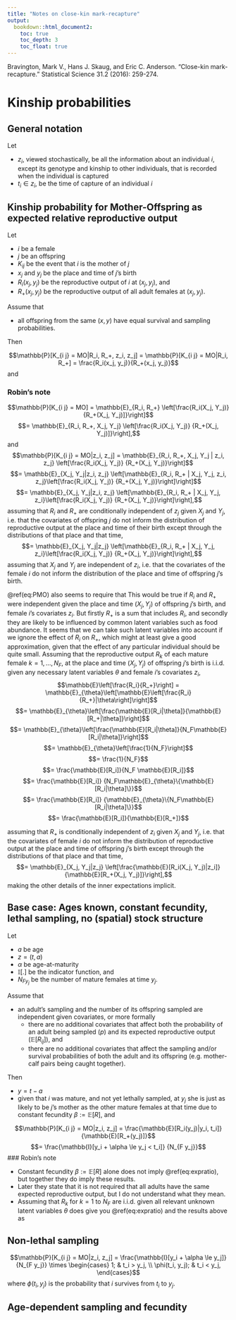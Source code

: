 ```yaml
---
title: "Notes on close-kin mark-recapture"
output:
  bookdown::html_document2:
    toc: true
    toc_depth: 3
    toc_float: true
---
```


Bravington, Mark V., Hans J. Skaug, and Eric C. Anderson. "Close-kin mark-recapture." Statistical Science 31.2 (2016): 259-274.

# Kinship probabilities

## General notation

Let

- $z_i$, viewed stochastically, be all the information about an individual $i$, except its genotype and kinship to other individuals, that is recorded when the individual is captured
- $t_i \in z_i$, be the time of capture of an individual $i$

## Kinship probability for Mother-Offspring as expected relative reproductive output

Let

- $i$ be a female
- $j$ be an offspring
- $K_{i j}$ be the event that $i$ is the mother of $j$
- $x_j$ and $y_j$ be the place and time of $j$'s birth
- $R_i(x_j, y_j)$ be the reproductive output of $i$ at $(x_j, y_j)$, and
- $R_+(x_j, y_j)$ be the reproductive output of all adult females at $(x_j, y_j)$.

Assume that

- all offspring from the same $(x, y)$ have equal survival and sampling probabilities.

Then

$$\mathbb{P}[K_{i j} = MO|R_i, R_+, z_i, z_j] = \mathbb{P}[K_{i j} = MO|R_i, R_+] = \frac{R_i(x_j, y_j)}{R_+(x_j, y_j)}$$
and
\begin{equation}
  \mathbb{P}[K_{i j} = MO|z_i, z_j] = \mathbb{E}_{X_j, Y_j|z_j} \left[\frac{\mathbb{E}[R_i(X_j, Y_j)|z_i]} {\mathbb{E}[R_+(X_j, Y_j)]} \right].
  (\#eq:PMO)
\end{equation}

### Robin's note

$$\mathbb{P}[K_{i j} = MO] = \mathbb{E}_{R_i, R_+} \left[\frac{R_i(X_j, Y_j)} {R_+(X_j, Y_j)]}\right]$$
$$= \mathbb{E}_{R_i, R_+, X_j, Y_j} \left[\frac{R_i(X_j, Y_j)} {R_+(X_j, Y_j)]}\right],$$
and
$$\mathbb{P}[K_{i j} = MO|z_i, z_j] = \mathbb{E}_{R_i, R_+, X_j, Y_j | z_i, z_j} \left[\frac{R_i(X_j, Y_j)} {R_+(X_j, Y_j)}\right]$$
$$= \mathbb{E}_{X_j, Y_j|z_i, z_j} \left[\mathbb{E}_{R_i, R_+ | X_j, Y_j, z_i, z_j}\left[\frac{R_i(X_j, Y_j)} {R_+(X_j, Y_j)}\right]\right]$$
$$= \mathbb{E}_{X_j, Y_j|z_i, z_j} \left[\mathbb{E}_{R_i, R_+ | X_j, Y_j, z_i}\left[\frac{R_i(X_j, Y_j)} {R_+(X_j, Y_j)}\right]\right],$$
assuming that $R_i$ and $R_+$ are conditionally independent of $z_j$ given $X_j$ and $Y_j$, i.e. that the covariates of offspring $j$ do not inform the distribution of reproductive output at the place and time of their birth except through the distributions of that place and that time,
$$= \mathbb{E}_{X_j, Y_j|z_j} \left[\mathbb{E}_{R_i, R_+ | X_j, Y_j, z_i}\left[\frac{R_i(X_j, Y_j)} {R_+(X_j, Y_j)}\right]\right],$$
assuming that $X_j$ and $Y_j$ are independent of $z_i$, i.e. that the covariates of the female $i$ do not inform the distribution of the place and time of offspring $j$'s birth.

\@ref(eq:PMO) also seems to require that
\begin{equation}
  \mathbb{E}_{X_j, Y_j|z_j} \left[\mathbb{E}_{R_i, R_+ | X_j, Y_j, z_i}\left[\frac{R_i(X_j, Y_j)} {R_+(X_j, Y_j)}\right]\right] = \mathbb{E}_{X_j, Y_j|z_j} \left[\frac{\mathbb{E}_{R_i | X_j, Y_j, z_i}[R_i(X_j, Y_j)]} {\mathbb{E}_{R_+ | X_j, Y_j, z_i}[R_+(X_j, Y_j)]}\right].
  (\#eq:expratio)
\end{equation}
This would be true if $R_i$ and $R_+$ were independent given the place and time $(X_j, Y_j)$ of offspring $j$'s birth, and female $i$'s covariates $z_i$.  But firstly $R_+$ is a sum that includes $R_i$, and secondly they are likely to be influenced by common latent variables such as food abundance.  It seems that we can take such latent variables into account if we ignore the effect of $R_i$ on $R_+$, which might at least give a good approximation, given that the effect of any particular individual should be quite small.  Assuming that the reproductive output $R_k$ of each mature female $k = 1, ..., N_F$, at the place and time $(X_j, Y_j)$ of offspring $j$'s birth is i.i.d. given any necessary latent variables $\theta$ and female $i$'s covariates $z_i$,
$$\mathbb{E}\left[\frac{R_i}{R_+}\right] = \mathbb{E}_{\theta}\left[\mathbb{E}\left[\frac{R_i}{R_+}|\theta\right]\right]$$
$$= \mathbb{E}_{\theta}\left[\frac{\mathbb{E}[R_i|\theta]}{\mathbb{E}[R_+|\theta]}\right]$$
$$= \mathbb{E}_{\theta}\left[\frac{\mathbb{E}[R_i|\theta]}{N_F\mathbb{E}[R_i|\theta]}\right]$$
$$= \mathbb{E}_{\theta}\left[\frac{1}{N_F}\right]$$
$$= \frac{1}{N_F}$$
$$= \frac{\mathbb{E}[R_i]}{N_F \mathbb{E}[R_i]}$$
$$= \frac{\mathbb{E}[R_i]} {N_F\mathbb{E}_{\theta}\{\mathbb{E}[R_i|\theta]\}}$$
$$= \frac{\mathbb{E}[R_i]} {\mathbb{E}_{\theta}\{N_F\mathbb{E}[R_i|\theta]\}}$$
$$= \frac{\mathbb{E}[R_i]}{\mathbb{E}[R_+]}$$

\begin{equation}
  = \mathbb{E}_{X_j, Y_j|z_j} \left[\frac{\mathbb{E}_{R_i | X_j, Y_j, z_i}[R_i(X_j, Y_j)]} {\mathbb{E}_{R_+ | X_j, Y_j}[R_+(X_j, Y_j)]}\right],
  (\#eq:indepzi)
\end{equation}
assuming that $R_+$ is conditionally independent of $z_i$ given $X_j$ and $Y_j$, i.e. that the covariates of female $i$ do not inform the distribution of reproductive output at the place and time of offspring $j$'s birth except through the distributions of that place and that time,
$$= \mathbb{E}_{X_j, Y_j|z_j} \left[\frac{\mathbb{E}[R_i(X_j, Y_j)|z_i]} {\mathbb{E}[R_+(X_j, Y_j)]}\right],$$
making the other details of the inner expectations implicit.

## Base case: Ages known, constant fecundity, lethal sampling, no (spatial) stock structure

Let 

- $a$ be age
- $z = (t, a)$
- $\alpha$ be age-at-maturity
- $\mathbb{I}[.]$ be the indicator function, and
- $N_{F y_j}$ be the number of mature females at time $y_j$.

Assume that

- an adult's sampling and the number of its offspring sampled are independent given covariates, or more formally
  - there are no additional covariates that affect both the probability of an adult being sampled ($p$) and its expected reproductive output $(\mathbb{E}[R_{ij}])$, and
  - there are no additional covariates that affect the sampling and/or survival probabilities of both the adult and its offspring (e.g. mother-calf pairs being caught together).

Then 

- $y = t - a$
- given that $i$ was mature, and not yet lethally sampled, at $y_j$ she is just as likely to be $j$'s mother as the other mature females at that time due to constant fecundity $\beta := \mathbb{E}[R]$, and

$$\mathbb{P}[K_{i j} = MO|z_i, z_j] = \frac{\mathbb{E}[R_i(y_j)|y_i, t_i]} {\mathbb{E}[R_+(y_j)]}$$
$$= \frac{\mathbb{I}[y_i + \alpha \le y_j < t_i]} {N_{F y_j}}$$
### Robin's note

- Constant fecundity $\beta := \mathbb{E}[R]$ alone does not imply \@ref(eq:expratio), but together they do imply these results. 
- Later they state that it is not required that all adults have the same expected reproductive output, but I do not understand what they mean.
- Assuming that $R_k$ for $k = 1$ to $N_F$ are i.i.d. given all relevant unknown latent variables $\theta$ does give you \@ref(eq:expratio) and the results above as


## Non-lethal sampling

$$\mathbb{P}[K_{i j} = MO|z_i, z_j] = \frac{\mathbb{I}[y_i + \alpha \le y_j]} {N_{F y_j}} \times
\begin{cases} 
  1; & t_i > y_j, \\
  \phi(t_i, y_j); & t_i < y_j,
\end{cases}$$
where $\phi(t_i, y_j)$ is the probability that $i$ survives from $t_i$ to $y_j$.

## Age-dependent sampling and fecundity